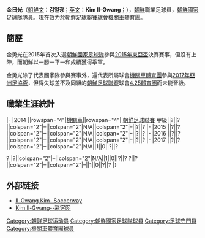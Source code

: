 {{distinguish|金日光}}

{{expand|time=2015-08-13T19:31:07+00:00}}
{{no footnotes|time=2015-08-13T19:31:07+00:00}}
{{Infobox Football biography
| playername     = 金日光<br>김일광
| fullname       = 金日光<br>김일광
| nickname       = 
| image          = 
| dateofbirth    = {{Birth date and age|1992|2|17}}
| cityofbirth    = [[朝鮮|朝鮮]]
| countryofbirth = 
| height         = {{height|m=1.87}}
| currentclub    = [[機關車體育團|機關車]]
| clubnumber     = 32
| position       = [[門將|門將]]
| youthyears1    = 
| youthclubs1    = 
| years1 = 2014-
| clubs1 = [[機關車體育團|機關車]]
| caps1 = ?
| goals1 = ?
| nationalyears1 = 2015-
| nationalteam1 = [[朝鲜国家足球队|朝鲜国家足球队]]
| nationalcaps1 = 0
| nationalgoals1 = 0
| pcupdate =
| ntupdate = 
}}

'''金日光'''（[[朝鮮文|朝鮮文]]：'''김일광'''；[[英文|英文]]：'''Kim Il-Gwang'''；{{bd|1992年|2月17日}}），[[朝鮮|朝鮮]]職業足球員，[[朝鮮國家足球隊|朝鮮國家足球隊]]隊員。現在效力於[[朝鮮足球聯賽|朝鮮足球聯賽]]球會[[機關車體育團|機關車體育團]]。

==簡歷==

金勇光在2015年首次入選[[朝鮮國家足球隊|朝鮮國家足球隊]]參與[[2015年東亞盃|2015年東亞盃]]決賽賽事，但沒有上陣，而朝鮮以一勝一平一和成績獲得季軍。

金勇光除了代表國家隊參與賽事外，還代表所屬球會[[機關車體育團|機關車體育團]]參與[[2017年亞洲足協盃|2017年亞洲足協盃]]，但得失球差不及同組的[[朝鮮足球聯賽|朝鮮足球聯賽]]球會[[4.25體育團|4.25體育團]]而未能晉級。

==職業生涯統計==
{{Football player statistics 1|YY}}
{{Football player statistics 2|PRK|YY}}
|-
|2014  ||rowspan="4"|[[機關車體育團|機關車]]||rowspan="4"| [[朝鮮足球聯賽|朝鮮足球聯賽]]  甲級||?||?||colspan="2"|–||colspan="2"|N/A||colspan="2"|–||?||?
|-
|2015  ||?||?||colspan="2"|–||colspan="2"|N/A||colspan="2"|–||?||?
|-
|2016  ||?||?||colspan="2"|–||colspan="2"|N/A||colspan="2"|–||?||?
|-
|2017  ||?||?||colspan="2"|–||colspan="2"|N/A||1||0||?||?

{{Football player statistics 3|1|PRK}}?||?||colspan="2"|–||colspan="2"|N/A||1||0||?||?
{{Football player statistics 5}}?||?||colspan="2"|–||colspan="2"|–||1||0||?||?
|}

== 外部链接 ==
* [http://int.soccerway.com/players/il-gwang-kim/410789/ Il-Gwang Kim- Soccerway] {{Wayback|url=http://int.soccerway.com/players/il-gwang-kim/410789/ |date=20151015175351 }} {{en icon}}
* [http://info.310win.com/cn/team/player.aspx?PlayerID=134399&TeamID=876 Kim Il-Gwang--彩客网] {{Wayback|url=http://info.310win.com/cn/team/player.aspx?PlayerID=134399&TeamID=876 |date=20150808182945 }} {{zh icon}}

{{2015年東亞盃足球賽朝鮮參賽名單}}


{{DEFAULTSORT:Kim, Il-Gwang}}
[[Category:朝鲜足球运动员|Category:朝鲜足球运动员]]
[[Category:朝鮮國家足球隊球員|Category:朝鮮國家足球隊球員]]
[[Category:足球守門員|Category:足球守門員]]
[[Category:機關車體育團球員|Category:機關車體育團球員]]